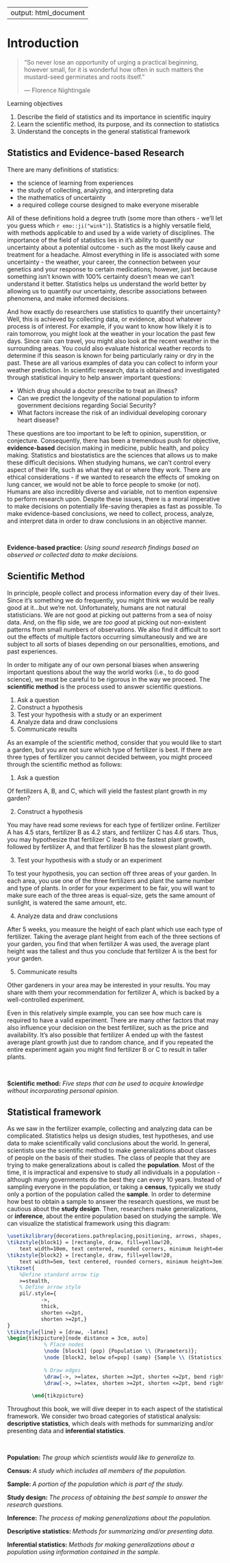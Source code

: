 
---
output: html_document
---

# Introduction {#ch1}

> "So never lose an opportunity of urging a practical beginning, however small, for it is wonderful how often in such matters the mustard-seed germinates and roots itself." 
>
> --- Florence Nightingale


<div class="objective-container">
<div class="objectives"> Learning objectives </div>
1. Describe the field of statistics and its importance in scientific inquiry  
2. Learn the scientific method, its purpose, and its connection to statistics
3. Understand the concepts in the general statistical framework
</div>

## Statistics and Evidence-based Research {#ch1_s1}

There are many definitions of statistics: 

* the science of learning from experiences
* the study of collecting, analyzing, and interpreting data
* the mathematics of uncertainty
* a required college course designed to make everyone miserable

All of these definitions hold a degree truth (some more than others - we'll let you 
guess which `r emo::ji("wink")`). Statistics is a highly versatile field, with methods 
applicable to and used by a wide variety of disciplines. The importance of the
field of statistics lies in it's ability to quantify our uncertainty about a 
potential outcome - such as the most likely cause and treatment for a headache.
Almost everything in life is associated with some uncertainty - the weather, 
your career, the connection between your genetics and your response to certain
medications; however, just because something isn't known with 100% certainty 
doesn't mean we can't understand it better. Statistics helps us understand the 
world better by allowing us to quantify our uncertainty, describe associations 
between phenomena, and make informed decisions.

And how exactly do researchers use statistics to quantify their uncertainty? 
Well, this is achieved by collecting data, or evidence, about whatever process
is of interest. For example, if you want to know how likely it is to rain 
tomorrow, you might look at the weather in your location the past few days.
Since rain can travel, you might also look at the recent weather in the surrounding
areas. You could also evaluate historical weather records to determine if
this season is known for being particularly rainy or dry in the past. These are
all various examples of data you can collect to inform your weather prediction.
In scientific research, data is obtained and investigated through statistical
inquiry to help answer important questions: 

* Which drug should a doctor prescribe to treat an illness?  
* Can we predict the longevity of the national population to inform government decisions regarding Social Security?  
* What factors increase the risk of an individual developing coronary heart disease?  

These questions are too important to be left to opinion, superstition, or 
conjecture. Consequently, there has been a tremendous push for objective, 
**evidence-based** decision making in medicine, public health, and policy making. 
Statistics and biostatistics are the sciences that allows us to make these difficult
decisions. When studying humans, we can't control every aspect of their life, 
such as what they eat or where they work. There are ethical considerations - if 
we wanted to research the effects of smoking on lung cancer, we would not be 
able to force people to smoke (or not). Humans are also incredibly diverse and 
variable, not to mention expensive to perform research upon. Despite these 
issues, there is a moral imperative to make decisions on potentially life-saving
therapies as fast as possible. To make evidence-based conclusions, we need to 
collect, process, analyze, and interpret data in order to draw conclusions in an 
objective manner. 

<div class="definition-container">
<div class="definition"> &nbsp; </div>
**Evidence-based practice:** <em> Using sound research findings based on observed 
  or collected data to make decisions.</em>
</div>

## Scientific Method {#ch1_s2}

In principle, people collect and process information every day of their lives. 
Since it's something we do frequently, you might think we would be really good 
at it...but we're not. Unfortunately, humans are not natural statisticians. We 
are not good at picking out patterns from a sea of noisy data. And, on the flip 
side, we are *too good* at picking out non-existent patterns from small numbers 
of observations. We also find it difficult to sort out the effects of multiple
factors occurring simultaneously and we are subject to all sorts of biases 
depending on our personalities, emotions, and past experiences.

In order to mitigate any of our own personal biases when answering important 
questions about the way the world works (i.e., to do good science), we must be
careful to be rigorous in the way we proceed. The **scientific method** is the 
process used to answer scientific questions.
 
1) Ask a question
2) Construct a hypothesis
3) Test your hypothesis with a study or an experiment
4) Analyze data and draw conclusions
5) Communicate results

As an example of the scientific method, consider that you would like to start a
garden, but you are not sure which type of fertilizer is best. If there are three
types of fertilizer you cannot decided between, you might proceed through the 
scientific method as follows:

1) Ask a question

Of fertilizers A, B, and C, which will yield the fastest plant growth in my garden?

2) Construct a hypothesis

You may have read some reviews for each type of fertilizer online. Fertilizer A
has 4.5 stars, fertilizer B as 4.2 stars, and fertilizer C has 4.6 stars. Thus,
you may hypothesize that fertilizer C leads to the fastest plant growth, followed
by fertilizer A, and that fertilizer B has the slowest plant growth.

3) Test your hypothesis with a study or an experiment

To test your hypothesis, you can section off three areas of your garden. In each 
area, you use one of the three fertilizers and plant the same number and type of
plants. In order for your experiment to be fair, you will want to make sure each
of the three areas is equal-size, gets the same amount of sunlight, is watered 
the same amount, etc.

4) Analyze data and draw conclusions

After 5 weeks, you measure the height of each plant which use each type of 
fertilizer. Taking the average plant height from each of the three sections of 
your garden, you find that when fertilizer A was used, the average plant height 
was the tallest and thus you conclude that fertilizer A is the best for your
garden.

5) Communicate results

Other gardeners in your area may be interested in your results. You may share
with them your recommendation for fertilizer A, which is backed by a 
well-controlled experiment.

Even in this relatively simple example, you can see how much care is required to
have a valid experiment. There are many other factors that may also influence
your decision on the best fertilizer, such as the price and availability. It's
also possible that fertilizer A ended up with the fastest average plant growth
just due to random chance, and if you repeated the entire experiment again you
might find fertilizer B or C to result in taller plants. 


<div class="definition-container">
<div class="definition"> &nbsp; </div>
**Scientific method:** <em> Five steps that can be used to acquire knowledge 
  without incorporating personal opinion. </em>
</div>


## Statistical framework {#ch1_s3}

As we saw in the fertilizer example, collecting and analyzing data can be complicated.
Statistics helps us design studies, test hypotheses, and use data to make scientifically
valid conclusions about the world. In general, scientists use the scientific method 
to make generalizations about classes of people on the basis of their studies. 
The class of people that they are trying to make generalizations about is called 
the **population**. Most of the time, it is impractical and expensive to study 
all individuals in a population - although many governments do  the best they 
can every 10 years. Instead of sampling everyone in the population, or taking a 
**census**, typically we study only a portion of the population called the
**sample**. In order to determine how best to obtain a sample to answer the 
research questions, we must be cautious about the **study design**. Then, 
researchers make generalizations, or **inference**, about the entire population 
based on studying the sample. We can visualize the statistical framework using 
this diagram:

```tikz
\usetikzlibrary{decorations.pathreplacing,positioning, arrows, shapes, calc,shapes.multipart}
\tikzstyle{block1} = [rectangle, draw, fill=yellow!20, 
    text width=10em, text centered, rounded corners, minimum height=6em]
\tikzstyle{block2} = [rectangle, draw, fill=yellow!20, 
    text width=5em, text centered, rounded corners, minimum height=3em]
\tikzset{
    %Define standard arrow tip
    >=stealth,
    % Define arrow style
    pil/.style={
           ->,
           thick,
           shorten <=2pt,
           shorten >=2pt,}
}
\tikzstyle{line} = [draw, -latex]
\begin{tikzpicture}[node distance = 3cm, auto]
            % Place nodes
            \node [block1] (pop) {Population \\ (Parameters)};
            \node [block2, below of=pop] (samp) {Sample \\ (Statistics)};
            
            % Draw edges
            \draw[->, >=latex, shorten >=2pt, shorten <=2pt, bend right=45, thick]  (pop.west) to node[auto, swap] {Study Design}(samp.west);
            \draw[->, >=latex, shorten >=2pt, shorten <=2pt, bend right=45, thick] (samp.east) to node[auto, swap] {Inference}(pop.east); 
            
        \end{tikzpicture}
```

Throughout this book, we will dive deeper in to each aspect of the statistical
framework. We consider two broad categories of statistical 
analysis: **descriptive statistics**, which deals with methods for summarizing 
and/or presenting data and **inferential statistics**.



<div class="definition-container">
<div class="definition"> &nbsp; </div>
**Population: ** <em> The group which scientists would like to generalize to. </em>

**Census: ** <em> A study which includes all members of the population. </em>

**Sample: ** <em> A portion of the population which is part of the study. </em>

**Study design: ** <em> The process of obtaining the best sample to answer the research questions. </em>

**Inference: ** <em> The process of making generalizations about the population. </em>

**Descriptive statistics: ** <em> Methods for summarizing and/or presenting data. </em>

**Inferential statistics: ** <em> Methods for making generalizations about a population
  using information contained in the sample. </em>
</div>






